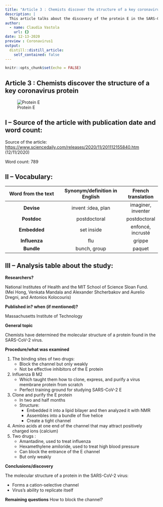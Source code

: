 ```yaml
---
title: "Article 3 : Chemists discover the structure of a key coronavirus protein"
description: |
  This article talks about the discovery of the protein E in the SARS-CoV-2 virus. 
author:
  - name: Claudia Vastola
    url: {}
date: 12-13-2020
preview : Coronavirus1
output:
  distill::distill_article:
    self_contained: false
---
```


```r
knitr::opts_chunk$set(echo = FALSE)
```
## Article 3 : Chemists discover the structure of a key coronavirus protein


![Protein E](///media/sf_shared/projects/Claudia-vastola-blog/image/proteine.png)


## I – Source of the article with publication date and word count:


Source of the article:  <https://www.sciencedaily.com/releases/2020/11/201112155840.htm> (12/11/2020)


Word count: 789

## II – Vocabulary: 


| Word from the text | Synonym/definition in English | French translation | 
|:----------:|:-------------:|:------:|
| **Devise** | invent :idea, plan | imaginer, inventer |
| **Postdoc** | postdoctoral | postdoctoral |
| **Embedded** | set inside | enfoncé, incrusté |
| **Influenza** | flu | grippe |
| **Bundle** | bunch, group | paquet |


## III – Analysis table about the study:


**Researchers?** 

National Institutes of Health and the MIT School of Science Sloan Fund. (Mei Hong, Venkata Mandala and Alexander Shcherbakov and Aurelio Dregni, and Antonios Kolocouris)


**Published in? when (if mentioned)?**  


Massachusetts Institute of Technology 


**General topic**  

Chemists have determined the molecular structure of a protein found in the SARS-CoV-2 virus. 


**Procedure/what was examined** 


1. The binding sites of two drugs:
    * Block the channel but only weakly
    * Not be effective inhibitors of the E protein
2. Influenza B M2
    * Which taught them how to clone, express, and purify a virus membrane protein from scratch
    * Perfect training ground for studying SARS-CoV-2 E
    
3. Clone and purify the E protein 
    * In two and half months
    * Structure:
        - Embedded it into a lipid bilayer and then analyzed it with NMR
        - Assembles into a bundle of five helice
        - Create a tight channel
4. Amino acids at one end of the channel that may attract positively charged ions (calcium) 
5. Two drugs :
    * Amantadine, used to treat influenza
    * Hexamethylene amiloride, used to treat high blood pressure
    * Can block the entrance of the E channel
    * But only weakly 


    
**Conclusions/discovery**   

The molecular structure of a protein in the SARS-CoV-2 virus:


- Forms a cation-selective channel
- Virus's ability to replicate itself 
    
    
**Remaining questions**  How to block the channel? 





